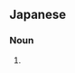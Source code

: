 ==Japanese==
{{ja-kanjitab|しき|yomi=o|じん}}
{{ja-kanjitab|しき|かみ|k2=がみ|yomi=j|r=y}}

===Noun===
{{ja-noun|しきがみ|しきじん}}

# {{rare spelling of|式神|lang=ja|sort=しきがみ}}